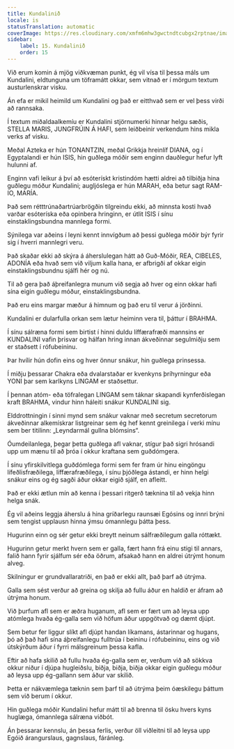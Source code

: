 ```yaml
---
title: Kundalinið
locale: is
statusTranslation: automatic
coverImage: https://res.cloudinary.com/xmfm6mhw3gwctndtcubgx2rptnae/image/upload/v1741354419/small_cover_la_gran_rebelion_28716e29d2.webp
sidebar:
    label: 15. Kundalinið
    order: 15
---
```

Við erum komin á mjög viðkvæman punkt, ég vil vísa til þessa máls um Kundalini, eldtunguna um töframátt okkar, sem vitnað er í mörgum textum austurlenskrar visku.

Án efa er mikil heimild um Kundalini og það er eitthvað sem er vel þess virði að rannsaka.

Í textum miðaldaalkemíu er Kundalini stjörnumerki hinnar helgu sæðis, STELLA MARIS, JUNGFRÚIN Á HAFI, sem leiðbeinir verkendum hins mikla verks af visku.

Meðal Azteka er hún TONANTZIN, meðal Grikkja hreinlíf DIANA, og í Egyptalandi er hún ISIS, hin guðlega móðir sem enginn dauðlegur hefur lyft hulunni af.

Enginn vafi leikur á því að esóterískt kristindóm hætti aldrei að tilbiðja hina guðlegu móður Kundalini; augljóslega er hún MARAH, eða betur sagt RAM-IO, MARÍA.

Það sem rétttrúnaðartrúarbrögðin tilgreindu ekki, að minnsta kosti hvað varðar esóteríska eða opinbera hringinn, er útlit ISIS í sínu einstaklingsbundna mannlega formi.

Sýnilega var aðeins í leyni kennt innvígðum að þessi guðlega móðir býr fyrir sig í hverri mannlegri veru.

Það skaðar ekki að skýra á áherslulegan hátt að Guð-Móðir, REA, CIBELES, ADONÍA eða hvað sem við viljum kalla hana, er afbrigði af okkar eigin einstaklingsbundnu sjálfi hér og nú.

Til að gera það áþreifanlegra munum við segja að hver og einn okkar hafi sína eigin guðlegu móður, einstaklingsbundna.

Það eru eins margar mæður á himnum og það eru til verur á jörðinni.

Kundalini er dularfulla orkan sem lætur heiminn vera til, þáttur í BRAHMA.

Í sínu sálræna formi sem birtist í hinni duldu líffærafræði mannsins er KUNDALINI vafin þrisvar og hálfan hring innan ákveðinnar segulmiðju sem er staðsett í rófubeininu.

Þar hvílir hún dofin eins og hver önnur snákur, hin guðlega prinsessa.

Í miðju þessarar Chakra eða dvalarstaðar er kvenkyns þríhyrningur eða YONI þar sem karlkyns LINGAM er staðsettur.

Í þennan atóm- eða töfralegan LINGAM sem táknar skapandi kynferðislegan kraft BRAHMA, vindur hinn háleiti snákur KUNDALINI sig.

Elddrottningin í sinni mynd sem snákur vaknar með secretum secretorum ákveðinnar alkemískrar listgreinar sem ég hef kennt greinilega í verki mínu sem ber titilinn: „Leyndarmál gullna blómsins“.

Óumdeilanlega, þegar þetta guðlega afl vaknar, stígur það sigri hrósandi upp um mænu til að þróa í okkur kraftana sem guðdómgera.

Í sínu yfirskilvitlega guðdómlega formi sem fer fram úr hinu eingöngu lífeðlisfræðilega, líffærafræðilega, í sínu þjóðlega ástandi, er hinn helgi snákur eins og ég sagði áður okkar eigið sjálf, en afleitt.

Það er ekki ætlun mín að kenna í þessari ritgerð tæknina til að vekja hinn helga snák.

Ég vil aðeins leggja áherslu á hina gríðarlegu raunsæi Egósins og innri brýni sem tengist upplausn hinna ýmsu ómannlegu þátta þess.

Hugurinn einn og sér getur ekki breytt neinum sálfræðilegum galla róttækt.

Hugurinn getur merkt hvern sem er galla, fært hann frá einu stigi til annars, falið hann fyrir sjálfum sér eða öðrum, afsakað hann en aldrei útrýmt honum alveg.

Skilningur er grundvallaratriði, en það er ekki allt, það þarf að útrýma.

Galla sem sést verður að greina og skilja að fullu áður en haldið er áfram að útrýma honum.

Við þurfum afl sem er æðra huganum, afl sem er fært um að leysa upp atómlega hvaða ég-galla sem við höfum áður uppgötvað og dæmt djúpt.

Sem betur fer liggur slíkt afl djúpt handan líkamans, ástarinnar og hugans, þó að það hafi sína áþreifanlegu fulltrúa í beininu í rófubeininu, eins og við útskýrðum áður í fyrri málsgreinum þessa kafla.

Eftir að hafa skilið að fullu hvaða ég-galla sem er, verðum við að sökkva okkur niður í djúpa hugleiðslu, biðja, biðja, biðja okkar eigin guðlegu móður að leysa upp ég-gallann sem áður var skilið.

Þetta er nákvæmlega tæknin sem þarf til að útrýma þeim óæskilegu þáttum sem við berum í okkur.

Hin guðlega móðir Kundalini hefur mátt til að brenna til ösku hvers kyns huglæga, ómannlega sálræna viðbót.

Án þessarar kennslu, án þessa ferlis, verður öll viðleitni til að leysa upp Egóið árangurslaus, gagnslaus, fáránleg.

